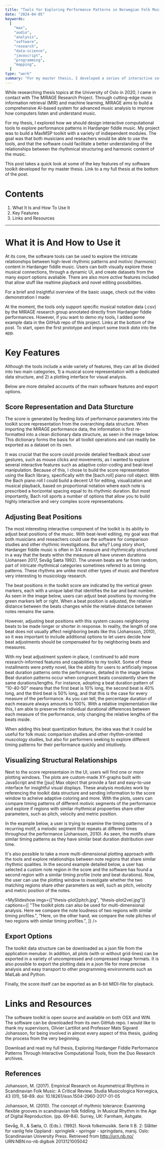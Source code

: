 ```yaml
---
title: "Tools for Exploring Performance Patterns in Norwegian Folk Music"
date: "2024-04-05"
keywords:
  [
    "max",
    "audio",
    "analysis",
    "software",
    "research",
    "data-science",
    "javascript",
    "programming",
    "mapping",
  ]
type: "work"
summary: "For my master thesis, I developed a series of interactive software tools to explore performance patterns in Hardanger Fiddle Music, in collaboration with the MIRAGE Research Project at UiO. Here is a quick look at the software and its main features."
---
```


<MyImage
  priority={true}
  src="thesis-overview1.jpg"
  alt="My thesis tools overview shot"
/>

While researching thesis topics at the University of Oslo in 2020, I came in contact with <MyLink href="https://www.uio.no/ritmo/english/projects/mirage/index.html">The MIRAGE Research Project</MyLink>. Through cutting-edge music information retrieval (MIR) and machine learning, MIRAGE aims to build a comprehensive AI-based system for advanced music analysis to improve how computers listen and understand music.

For my thesis, I explored how we should design interactive computational tools to explore performance patterns in Hardanger fiddle music. My project was to build a MaxMSP toolkit with a variety of indiependent modules. The goal was that both musicians and reseachers would be able to use the tools, and that the software could facilitate a better understanding of the relationships between the rhythmical structuring and harmonic content of the music.

This post takes a quick look at some of the key features of my software toolkit developed for my master thesis. Link to a my full thesis at the bottom of the post.

# Contents

1. <MyLink href="#what-it-is-and-how-to-use-it">
     What It Is and How To Use It
   </MyLink>
2. <MyLink href="#key-features">Key Features</MyLink>
3. <MyLink href="#links-and-resources">Links and Resources</MyLink>

---

# What it is And How to Use it

At its core, the software tools can be used to explore the intricate relationships between high-level rhythmic patterns and motivic (harmonic) content in Hardanger fiddle music. Users can both visually explore these musical connections, through a dynamic UI, and create datasets from the many export options avaliable. There are also more _active_ features included that allow stuff like realtime playback and novel editing possibilities.

For a brief and insightful overview of the basic usage, check out the video demonstration I made:

<MySpotifyPlayer embedUrl="https://www.youtube.com/embed/fMtfsBs5QBw?si=aTcmfE6-y3Ep3kZ8" />

At the moment, the tools only support specific musical notation data (.csv) by the MIRAGE research group annotated directly from Hardanger fiddle performances. However, if you want to demo my tools, I added some example data in the GitHub repo of this project. Links at the bottom of the post. To start, open the first prototype and import some _track data_ into the app.

# Key Features

Although the tools include a wide variety of features, they can all be divided into two main categories, 1) a musical score representation with a dedicated data structure, and 2) a plotting interface for visual analysis.

Below are more detailed accounts of the main software features and export options.

## Score Representation and Data Sturcture

The score is generated by feeding lists of performance parameters into the toolkit score representation from the overarching data structure. When importing the MIRAGE performance data, the information is first re-formatted into a clean dictionary data structure, as seen in the image below. This dictionary forms the basis for all toolkit operations and can readily be exported as a dataset on its own.

<MyImage
  src="thesis-score.jpg"
  alt="The data strcuture and score representation of my tools. "
  caption="The score piano roll window is generated from the toolkit dictionary data structure. This Bach library object includes some unique features that make it possible to build complex and interactive scores."
/>

It was crucial that the score could provide detailed feedback about user gestures, such as mouse clicks and movements, as I wanted to explore several interactive features such as adaptive color-coding and beat-level manipulation. Because of this, I chose to build the score representation using the Bach library, specifically with the [bach.roll] piano roll object. With the Bach piano roll I could build a decent UI for editing, visualization and musical playback, based on proportional notation where each note is prescribed a horizontal spacing equal to its rhythmic duration. But most importantly, Bach roll sports a number of options that allow you to build highly interactive and very complex score representations.

## Adjusting Beat Positions

The most interesting interactive component of the toolkit is its ability to adjust beat positions of the music. With beat-level editing, my goal was that both musicians and reseachers could use the software for comparison studies and other rhythmic investigations. But why? Long story short, Hardanger fiddle music is often in 3/4 measure and rhythmically structured in a way that the beats within the meausure all have uneven durations (Johansen 2017, Sevåg Sæta 1992). The uneven beats are far from random, part of intricate rhythmical categories sometimes refered to as timing patterns. These rhythms are unlike most other types of music and therefore very interesting to musicology research.

The beat positions in the toolkit score are indicated by the vertical green markers, each with a unique label that identifies the bar and beat number. As seen in the image below, users can adjust beat positions by moving the green markers left or right. When a beat position is adjusted, the relative distance between the beats changes while the relative distance between notes remains the same. 

<MyImage
  src="thesis-beatadjust2.jpg"
  alt="beat adjustments made in the toolkit ui"
  caption="The purple vertical marker indicates a recently adjust beat position in the score window, made shorter by a user. Notes and neighboring beats are also affected by beat-level adjustments."
/>

However, adjusting beat positions with this system causes neighboring beats to be made longer or shorter in response. In reality, the length of one beat does not usually affect neighboring beats like this (Johansson, 2010), so it was important to include additional options to let users decide how beat adjustments should be compensated for by neighboring beats and measures.

With my beat adjustment system in place, I continued to add more research-informed features and capabilities to my toolkit. Some of these installments were pretty novel, like the ability for users to artificially impose beat duration patterns onto the performance, detailed in the image below. Beat duration patterns occur when congruent beats consistently share the same durations/lengths. For instance, adopting a beat duration pattern of "10-40-50" means that the first beat is 10% long, the second beat is 40% long, and the third beat is 50% long, and that this is the case for every measure of the performance. As you can tell, the percentage duration of each measure always amounts to 100%. With a relative implementation like this, I am able to preserve the individual durational differences between each measure of the performance, only changing the relative lengths of the beats inside. 

<MyImage
  src="thesis-beatadjust3.jpg"
  alt="beat quantitzation feature in the toolkit ui where user can explore artificially imposed timing patterns."
  caption="With a beat quantization option, user can explore artificially imposed timing patterns. A duration percentage is given to each of the three beats and is automatically adopted by every measure in the score."
/>

When adding this beat quantization feature, the idea was that it could be useful for folk music comparison studies and other rhythm-oriented muscology studies, but also for performers seeking to explore different timing patterns for their performance quickly and intuitively.

## Visualizing Structural Relationships

Next to the score representaion in the UI, users will find one or more plotting windows. The plots are custom-made XY-graphs built with JavaScript and the [jsui] Max object that provide a fast and easy-to-use interface for insightful visual displays. These analysis modules work by referencing the toolkit data structure and sending information to the score window to acheive adaptive coloring and more. With the plots, users can compare timing patterns of different motivic segments of the performance and explore if regions with similar rhythmical propoerties share other parameters, such as pitch, velocity and metric position.

In the example below, a user is trying to examine the timing patterns of a recurring motif, a melodic segment that repeats at different times throughout the performance (Johansson, 2010). As seen, the motifs share similar timing patterns as they have similar beat duration distribution over time.

<MyImage
  src="thesis-plot1.jpg"
  alt="the first toolkit plotting window"
  caption="The toolkit plots can be used to visualize and compare timing patterns of recurring motifs. The color-coding scheme is also passed to the score representation (see top image) for easy visual reference."
/>

It's also possible to take a more multi-dimensional plotting approach with the tools and explore relationships between note regions that share similar rhythmic qualities. In the second example detailed below, a user has selected a custom note region in the score and the software has found a second region with a similar timing profile (note and beat durations). Now, the user can use the plotting window to investigate whether the two matching regions share other parameters as well, such as pitch, velocity and metric position of the notes.

<MySlideshow
  imgs={["thesis-plot2pitch.jpg", "thesis-plot2vel.jpg"]}
  captions={[
    "The toolkit plots can also be used for multi-dimensional analysis. Here we compare the note loudness of two regions with similar timing profiles.",
    "Here, on the other hand, we compare the note pitches of two regions with similar timing profiles.",
  ]}
/>
## Export Options

The toolkit data structure can be downloaded as a json file from the application menubar. In addition, all plots (with or without grid-lines) can be exported in a variety of uncompressed and compressed image formats. It is also possible to export the plotting data in a json file for more precise analysis and easy transport to other programming environments such as MatLab and Python.

Finally, the score itself can be exported as an 8-bit MIDI-file for playback.

# Links and Resources

The software toolkit is open source and available on both OSX and WIN. The software can be downloaded from <MyLink href="https://github.com/aleksati/hardanger-fiddle-performance-analysis">its own GitHub repo</MyLink>. I would like to thank my supervisors, Olivier Lartillot and Professor Mats Sigvard Johansson, for being involved in almost every aspect of this thesis, guiding the process from the very beginning.

Download and read my full thesis, <MyLink href="https://www.duo.uio.no/handle/10852/87514">Exploring Hardanger Fiddle Performance Patterns Through Interactive Computational Tools</MyLink>, from the Duo Research archives.

## References

Johansson, M. (2017). Empirical Research on Asymmetrical Rhythms in Scandinavian Folk Music: A Critical Review. Studia Musicologica Norvegica, 43 (01), 58–89. doi: 10.18261/issn.1504-2960-2017-01-05

Johansson, M. (2010). The concept of rhythmic tolerance: Examining flexible grooves in scandinavian folk fiddling. In Musical Rhythm in the Age of Digital Reproduction. (pp. 69–84). Surrey, UK: Farnham, Ashgate.

Sevåg, R., & Sæta, O. (Eds.). (1992). Norsk folkemusikk. Serie II B. 2: Slåtter for vanlig fele Oppland : springleik - springar - springdans, marsj. Oslo: Scandinavian University Press. Retrieved from http://urn.nb.no/ URN:NBN:no-nb digibok 2013121005042

